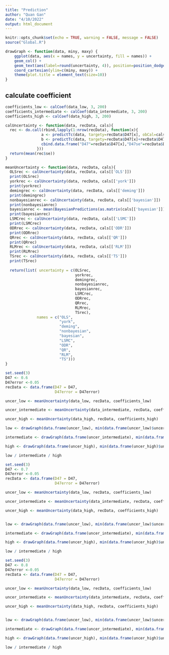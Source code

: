 ```yaml
---
title: "Prediction"
author: "Quan Gan"
date: "4/10/2022"
output: html_document
---
```


```r
knitr::opts_chunk$set(echo = TRUE, warning = FALSE, message = FALSE)
source("Global.R")
```

```r
drawGraph <- function(data, miny, maxy) {
    ggplot(data, aes(x = names, y = uncertainty, fill = names)) +
    geom_col() +
    geom_text(aes(label=round(uncertainty, 4)), position=position_dodge(width=0.9), vjust=-0.25) +
    coord_cartesian(ylim=c(miny, maxy)) +
    theme(plot.title = element_text(size=10))
}
```

## calculate coefficient
```r
coefficients_low <- calCoef(data_low, 3, 200)
coefficients_intermediate <- calCoef(data_intermediate, 3, 200)
coefficients_high <- calCoef(data_high, 3, 200)
```




```r
calUncertainty <- function(data, recData, cals){
  rec <- do.call(rbind,lapply(1:nrow(recData), function(x){
                a <- predictTc(data, targety=recData$D47[x], obCal=cals)
                b <- predictTc(data, targety=recData$D47[x]+recData$D47error[x], obCal=cals)
                cbind.data.frame("D47"=recData$D47[x],"D47se"=recData$D47error[x], "Tc"=a$temp, "se"=a$temp-b$temp)
              }))
  return(mean(rec$se))
}
```

```r
meanUncertainty <- function(data, recData, cals){
  OLSrec <- calUncertainty(data, recData, cals[['OLS']])
  print(OLSrec)
  yorkrec <- calUncertainty(data, recData, cals[['york']])
  print(yorkrec)
  demingrec <- calUncertainty(data, recData, cals[['deming']])
  print(demingrec)
  nonbayesianrec <- calUncertainty(data, recData, cals[['bayesian']])
  print(nonbayesianrec)
  bayesianrec <- mean(BayesianPredictions(as.matrix(cals[['bayesian']]), recData$D47, abs(recData$D47error), 100)$se)
  print(bayesianrec)
  LSMCrec <- calUncertainty(data, recData, cals[['LSMC']])
  print(LSMCrec)
  ODRrec <- calUncertainty(data, recData, cals[['ODR']])
  print(ODRrec)
  QRrec <- calUncertainty(data, recData, cals[['QR']])
  print(QRrec)
  RLMrec <- calUncertainty(data, recData, cals[['RLM']])
  print(RLMrec)
  TSrec <- calUncertainty(data, recData, cals[['TS']])
  print(TSrec)
  
  return(list( uncertainty = c(OLSrec, 
                               yorkrec,
                               demingrec,
                               nonbayesianrec,
                               bayesianrec,
                               LSMCrec,
                               ODRrec,
                               QRrec,
                               RLMrec,
                               TSrec),
              names = c("OLS",
                        "york",
                        "deming",
                        "nonbayesian",
                        "bayesian",
                        "LSMC",
                        "ODR",
                        "QR",
                        "RLM",
                        "TS")))
}
```



```r
set.seed(3)
D47 <- 0.6
D47error <-0.05
recData <- data.frame(D47 = D47,
                      D47error = D47error)

uncer_low <- meanUncertainty(data_low, recData, coefficients_low)

uncer_intermediate <- meanUncertainty(data_intermediate, recData, coefficients_intermediate)

uncer_high <- meanUncertainty(data_high, recData, coefficients_high)

low <- drawGraph(data.frame(uncer_low), min(data.frame(uncer_low)$uncertainty), max(data.frame(uncer_low)$uncertainty))

intermediate <- drawGraph(data.frame(uncer_intermediate), min(data.frame(uncer_intermediate)$uncertainty), max(data.frame(uncer_intermediate)$uncertainty))

high <- drawGraph(data.frame(uncer_high), min(data.frame(uncer_high)$uncertainty), max(data.frame(uncer_high)$uncertainty))

low / intermediate / high
```

```r
set.seed(3)
D47 <- 0.7
D47error <-0.05
recData <- data.frame(D47 = D47,
                      D47error = D47error)

uncer_low <- meanUncertainty(data_low, recData, coefficients_low)

uncer_intermediate <- meanUncertainty(data_intermediate, recData, coefficients_intermediate)

uncer_high <- meanUncertainty(data_high, recData, coefficients_high)


low <- drawGraph(data.frame(uncer_low), min(data.frame(uncer_low)$uncertainty), max(data.frame(uncer_low)$uncertainty))

intermediate <- drawGraph(data.frame(uncer_intermediate), min(data.frame(uncer_intermediate)$uncertainty), max(data.frame(uncer_intermediate)$uncertainty))

high <- drawGraph(data.frame(uncer_high), min(data.frame(uncer_high)$uncertainty), max(data.frame(uncer_high)$uncertainty))

low / intermediate / high
```


```r
set.seed(3)
D47 <- 0.8
D47error <-0.05
recData <- data.frame(D47 = D47,
                      D47error = D47error)

uncer_low <- meanUncertainty(data_low, recData, coefficients_low)

uncer_intermediate <- meanUncertainty(data_intermediate, recData, coefficients_intermediate)

uncer_high <- meanUncertainty(data_high, recData, coefficients_high)


low <- drawGraph(data.frame(uncer_low), min(data.frame(uncer_low)$uncertainty), max(data.frame(uncer_low)$uncertainty))

intermediate <- drawGraph(data.frame(uncer_intermediate), min(data.frame(uncer_intermediate)$uncertainty), max(data.frame(uncer_intermediate)$uncertainty))

high <- drawGraph(data.frame(uncer_high), min(data.frame(uncer_high)$uncertainty), max(data.frame(uncer_high)$uncertainty))

low / intermediate / high
```







